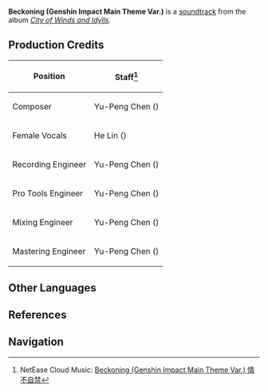 {{Soundtrack Infobox
|title          = Beckoning
|image          = City of Winds and Idylls.png
|album          = City of Winds and Idylls
|disc           = 2
|number         = 26
|featured       =
|featured2      =
|featured3      =
|featured_disc  =
|featured_disc2 =
|featured_disc3 =
|youtube_id     = aeEkatw2Heg
|youtube_time   = 1
|spotify_id     = 5P0yOA3z40deTk3RXItcNj
|played_in      = Mondstadt
|during         = [[Mondstadt]]
|domain         =
|previous       = Imminent Triumph
|next           = Hence, Begins the Journey
}}
'''Beckoning (Genshin Impact Main Theme Var.)''' is a [[soundtrack]] from the album ''[[City of Winds and Idylls]]''.

==Production Credits==
{| class="wikitable" style="text-align:left; height:0.5em"
! Position
! Staff<ref>NetEase Cloud Music: [https://music.163.com/#/song?id=1481392040 Beckoning (Genshin Impact Main Theme Var.) 情不自禁]</ref>
|-
! Composer
| Yu-Peng Chen ({{Lang|zh=陈致逸|mini=1}})
|-
! Female Vocals
| He Lin ({{Lang|zh=林禾|mini=1}})
|-
! Recording Engineer
| Yu-Peng Chen ({{Lang|zh=陈致逸|mini=1}})
|-
! Pro Tools Engineer
| Yu-Peng Chen ({{Lang|zh=陈致逸|mini=1}})
|-
! Mixing Engineer
| Yu-Peng Chen ({{Lang|zh=陈致逸|mini=1}})
|-
! Mastering Engineer
| Yu-Peng Chen ({{Lang|zh=陈致逸|mini=1}})
|}

==Other Languages==
{{Other Languages|default_hidden = 1
|en      = Beckoning
|zhs     = 情不自禁
|zhs_rm  = Qíngbùzìjīn
|zht     = 情不自禁
|zht_rm  = Qíngbùzìjīn
|ja      = 抑えきれない思い
|ja_rm   = Osae-kirenai Omoi
}}

==References==
{{Reflist}}

==Navigation==
{{Soundtrack Navbox|City of Winds and Idylls}}
